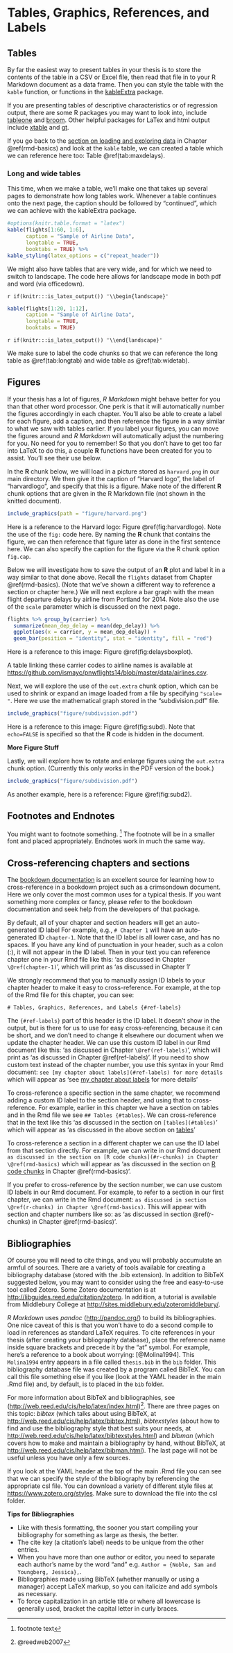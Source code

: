 # Tables, Graphics, References, and Labels {#ref-labels}

## Tables {#tables}

By far the easiest way to present tables in your thesis is to store the contents of the table in a CSV or Excel file, then read that file in to your R Markdown document as a data frame. Then you can style the table with the `kable` function, or functions in the [kableExtra](https://cran.r-project.org/web/packages/kableExtra/index.html) package. 

If you are presenting tables of descriptive characteristics or of regression output, there are some R packages you may want to look into, include [tableone](https://cran.r-project.org/web/packages/tableone/vignettes/introduction.html) and [broom](https://broom.tidyverse.org). Other helpful packages for LaTex and html output include [xtable](https://cran.r-project.org/web/packages/xtable/vignettes/xtableGallery.pdf) and [gt](https://gt.rstudio.com).

If you go back to the [section on loading and exploring data](#explore) in Chapter \@ref(rmd-basics) and look at the `kable` table, we can created a table which we can reference here too: Table \@ref(tab:maxdelays).

### Long and wide tables 

This time, when we make a table, we'll make one that takes up several pages to demonstrate how long tables work. Whenever a table continues onto the next page, the caption should be followed by "continued", which we can achieve with the kableExtra package.

```r
#options(knitr.table.format = "latex") 
kable(flights[1:60, 1:6], 
      caption = "Sample of Airline Data",
      longtable = TRUE,
      booktabs = TRUE) %>%
kable_styling(latex_options = c("repeat_header"))
```

We might also have tables that are very wide, and for which we need to switch to landscape. The code here allows for landscape mode in both pdf and word (via officedown).

<!---BLOCK_LANDSCAPE_START--->

`r if(knitr:::is_latex_output()) '\\begin{landscape}'`

```r
kable(flights[1:20, 1:12], 
      caption = "Sample of Airline Data",
      longtable = TRUE,
      booktabs = TRUE)
```

`r if(knitr:::is_latex_output()) '\\end{landscape}'`

<!---BLOCK_LANDSCAPE_STOP--->

We make sure to label the code chunks so that we can reference the long table as \@ref(tab:longtab) and wide table as \@ref(tab:widetab).

<!-- We will next explore ways to create this label-ref link using figures. -->

\clearpage

<!-- clearpage ends the page, and also dumps out all floats.
  Floats are things like tables and figures. -->


## Figures

If your thesis has a lot of figures, _R Markdown_ might behave better for you than that other word processor. One perk is that it will automatically number the figures accordingly in each chapter. You'll also be able to create a label for each figure, add a caption, and then reference the figure in a way similar to what we saw with tables earlier.  If you label your figures, you can move the figures around and _R Markdown_ will automatically adjust the numbering for you.  No need for you to remember!  So that you don't have to get too far into LaTeX to do this, a couple **R** functions have been created for you to assist.  You'll see their use below.

<!--
One thing that may be annoying is the way _R Markdown_ handles "floats" like tables and figures (it's really \LaTeX's fault). \LaTeX\ will try to find the best place to put your object based on the text around it and until you're really, truly done writing you should just leave it where it lies. There are some optional arguments specified in the options parameter of the `label` function.  If you need to shift your figure around, it might be good to look here on tweaking the options argument:  <https://en.wikibooks.org/wiki/LaTeX/Floats,_Figures_and_Captions>

If you need a graphic or tabular material to be part of the text, you can just put it inline. If you need it to appear in the list of figures or tables, it should be placed in a code chunk.
-->


In the **R** chunk below, we will load in a picture stored as `harvard.png` in our main directory.  We then give it the caption of "Harvard logo", the label of "harvardlogo", and specify that this is a figure.  Make note of the different **R** chunk options that are given in the R Markdown file (not shown in the knitted document).

```r
include_graphics(path = "figure/harvard.png")
```

Here is a reference to the Harvard logo: Figure \@ref(fig:harvardlogo).  Note the use of the `fig:` code here.  By naming the **R** chunk that contains the figure, we can then reference that figure later as done in the first sentence here.  We can also specify the caption for the figure via the R chunk option `fig.cap`.

\clearpage 

<!-- starts a new page and stops trying to place floats such as tables and figures -->

Below we will investigate how to save the output of an **R** plot and label it in a way similar to that done above.  Recall the `flights` dataset from Chapter \@ref(rmd-basics).  (Note that we've shown a different way to reference a section or chapter here.)  We will next explore a bar graph with the mean flight departure delays by airline from Portland for 2014.  Note also the use of the `scale` parameter which is discussed on the next page.

```r
flights %>% group_by(carrier) %>%
  summarize(mean_dep_delay = mean(dep_delay)) %>%
  ggplot(aes(x = carrier, y = mean_dep_delay)) +
  geom_bar(position = "identity", stat = "identity", fill = "red")
```

Here is a reference to this image: Figure \@ref(fig:delaysboxplot).

A table linking these carrier codes to airline names is available at <https://github.com/ismayc/pnwflights14/blob/master/data/airlines.csv>.


Next, we will explore the use of the `out.extra` chunk option, which can be used to shrink or expand an image loaded from a file by specifying `"scale= "`. Here we use the mathematical graph stored in the "subdivision.pdf" file.

```r
include_graphics("figure/subdivision.pdf")
```

Here is a reference to this image: Figure \@ref(fig:subd).  Note that `echo=FALSE` is specified so that the **R** code is hidden in the document.

**More Figure Stuff**

Lastly, we will explore how to rotate and enlarge figures using the `out.extra` chunk option.  (Currently this only works in the PDF version of the book.)

```r
include_graphics("figure/subdivision.pdf")
```

As another example, here is a reference: Figure \@ref(fig:subd2).  

## Footnotes and Endnotes

You might want to footnote something. ^[footnote text] The footnote will be in a smaller font and placed appropriately. Endnotes work in much the same way. 

## Cross-referencing chapters and sections 

The [bookdown documentation](https://bookdown.org/yihui/bookdown/cross-references.html) is an excellent source for learning how to cross-reference in a bookdown project such as a crimsondown document. Here we only cover the most common uses for a typical thesis. If you want something more complex or fancy, please refer to the bookdown documentation and seek help from the developers of that package. 

By default, all of your chapter and section headers will get an auto-generated ID label For example, e.g., `# Chapter 1` will have an auto-generated ID `chapter-1`. Note that the ID label is all lower case, and has no spaces. If you have any kind of punctuation in your header, such as a colon (:), it will not appear in the ID label. Then in your text you can reference chapter one in your Rmd file like this: 'as discussed in Chapter `\@ref(chapter-1)`', which will print as 'as discussed in Chapter 1'

We strongly recommend that you to manually assign ID labels to your chapter header to make it easy to cross-reference. For example, at the top of the Rmd file for this chapter, you can see:

`# Tables, Graphics, References, and Labels {#ref-labels}`

The `{#ref-labels}` part of this header is the ID label. It doesn't show in the output, but is there for us to use for easy cross-referencing, because it can be short, and we don't need to change it elsewhere our document when we update the chapter header. We can use this custom ID label in our Rmd document like this: 'as discussed in Chapter `\@ref(ref-labels)`', which will print as 'as discussed in Chapter \@ref(ref-labels)'. If you need to show custom text instead of the chapter number, you use this syntax in your Rmd document: `see [my chapter about labels](#ref-labels) for more details` which will appear as 'see [my chapter about labels](#ref-labels) for more details'

To cross-reference a specific section in the same chapter, we recommend adding a custom ID label to the section header, and using that to cross-reference. For example, earlier in this chapter we have a section on tables and in the Rmd file we see `## Tables {#tables}`. We can cross-reference that in the text like this 'as discussed in the section on `[tables](#tables)`' which will appear as 'as discussed in the above section on [tables](#tables)'

To cross-reference a section in a different chapter we can use the ID label from that section directly. For example, we can write in our Rmd document `as discussed in the section on [R code chunks](#r-chunks) in Chapter \@ref(rmd-basics)` which will appear as 'as discussed in the section on [R code chunks](#r-chunks) in Chapter \@ref(rmd-basics)'. 

If you prefer to cross-reference by the section number, we can use custom ID labels in our Rmd document. For example, to refer to a section in our first chapter, we can write in the Rmd document: `as discussed in section \@ref(r-chunks) in Chapter \@ref(rmd-basics)`. This will appear with section and chapter numbers like so: as 'as discussed in section \@ref(r-chunks) in Chapter \@ref(rmd-basics)'. 

## Bibliographies

Of course you will need to cite things, and you will probably accumulate an armful of sources. There are a variety of tools available for creating a bibliography database (stored with the .bib extension).  In addition to BibTeX suggested below, you may want to consider using the free and easy-to-use tool called Zotero. Some Zotero documentation is at <http://libguides.reed.edu/citation/zotero>.  In addition, a tutorial is available from Middlebury College at <http://sites.middlebury.edu/zoteromiddlebury/>.

_R Markdown_ uses _pandoc_ (<http://pandoc.org/>) to build its bibliographies.  One nice caveat of this is that you won't have to do a second compile to load in references as standard LaTeX requires. To cite references in your thesis (after creating your bibliography database), place the reference name inside square brackets and precede it by the "at" symbol.  For example, here's a reference to a book about worrying:  [@Molina1994].  This `Molina1994` entry appears in a file called `thesis.bib` in the `bib` folder.  This bibliography database file was created by a program called BibTeX.  You can call this file something else if you like (look at the YAML header in the main .Rmd file) and, by default, is to placed in the `bib` folder.  

For more information about BibTeX and bibliographies, see (<http://web.reed.edu/cis/help/latex/index.html>)^[@reedweb2007]. There are three pages on this topic:  _bibtex_ (which talks about using BibTeX, at <http://web.reed.edu/cis/help/latex/bibtex.html>), _bibtexstyles_ (about how to find and use the bibliography style that best suits your needs, at <http://web.reed.edu/cis/help/latex/bibtexstyles.html>) and _bibman_ (which covers how to make and maintain a bibliography by hand, without BibTeX, at <http://web.reed.edu/cis/help/latex/bibman.html>). The last page will not be useful unless you have only a few sources.

If you look at the YAML header at the top of the main .Rmd file you can see that we can specify the style of the bibliography by referencing the appropriate csl file.  You can download a variety of different style files at <https://www.zotero.org/styles>.  Make sure to download the file into the csl folder.

**Tips for Bibliographies**

- Like with thesis formatting, the sooner you start compiling your bibliography for something as large as thesis, the better. 
- The cite key (a citation's label) needs to be unique from the other entries.
- When you have more than one author or editor, you need to separate each author's name by the word "and" e.g. `Author = {Noble, Sam and Youngberg, Jessica},`.
- Bibliographies made using BibTeX (whether manually or using a manager) accept LaTeX markup, so you can italicize and add symbols as necessary.
- To force capitalization in an article title or where all lowercase is generally used, bracket the capital letter in curly braces.


